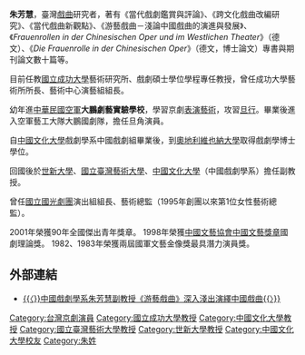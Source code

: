 {{Unreferenced|time=2021-07-26T04:45:51+00:00}}
'''朱芳慧'''，臺灣[[戲曲|戲曲]]研究者，著有《當代戲劇鑑賞與評論》、《跨文化戲曲改編研究》、《當代戲曲新觀點》、《游藝戲曲－淺論中國戲曲的演進與發展》、《''Frauenrollen in der Chinesischen Oper und im Westlichen Theater''》（德文）、《''Die Frauenrolle in der Chinesischen Oper''》（德文，博士論文）專書與期刊論文數十篇等。

目前任教[[國立成功大學|國立成功大學]]藝術研究所、戲劇碩士學位學程專任教授，曾任成功大學藝術所所長、藝術中心演藝組組長。

幼年進[[中華民國空軍|中華民國空軍]]'''大鵬劇藝實驗學校'''，學習京劇[[表演藝術|表演藝術]]，攻習[[旦行|旦行]]。畢業後進入空軍藝工大隊大鵬國劇隊，擔任旦角演員。

自[[中國文化大學|中國文化大學]]戲劇學系中國戲劇組畢業後，到[[奧地利|奧地利]][[維也納大學|維也納大學]]取得戲劇學博士學位。

回國後於[[世新大學|世新大學]]、[[國立臺灣藝術大學|國立臺灣藝術大學]]、[[中國文化大學|中國文化大學]]（中國戲劇學系）擔任副教授。

曾任[[國立國光劇團|國立國光劇團]]演出組組長、藝術總監（1995年創團以來第1位女性藝術總監）。

2001年榮獲90年全國傑出青年獎章。
1998年榮獲[[中國文藝協會|中國文藝協會]][[中國文藝獎章|中國文藝獎章]]國劇理論獎。
1982、1983年榮獲兩屆國軍文藝金像獎最具潛力演員獎。

==外部連結==
*[http://epaper.pccu.edu.tw/index.asp?NewsNo=9771 {{〈}}中國戲劇學系朱芳慧副教授《游藝戲曲》深入淺出演繹中國戲曲{{〉}}]{{dead link|date=2018年3月 |bot=InternetArchiveBot |fix-attempted=yes }}

{{start box}}
{{s-before|[[朱楚善|朱楚善]]}}
{{s-title|[[國立國光劇團|國立國光劇團]]藝術總監|2001年－2002年}}
{{s-after|[[王安祈|王安祈]]}}
{{end box}}

[[Category:台灣京劇演員|Category:台灣京劇演員]]
[[Category:國立成功大學教授|Category:國立成功大學教授]]
[[Category:中國文化大學教授|Category:中國文化大學教授]]
[[Category:國立臺灣藝術大學教授|Category:國立臺灣藝術大學教授]]
[[Category:世新大學教授|Category:世新大學教授]]
[[Category:中國文化大學校友|Category:中國文化大學校友]]
[[Category:朱姓|Category:朱姓]]